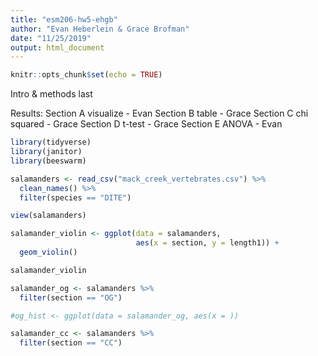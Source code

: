 ```yaml
---
title: "esm206-hw5-ehgb"
author: "Evan Heberlein & Grace Brofman"
date: "11/25/2019"
output: html_document
---
```


```r
knitr::opts_chunk$set(echo = TRUE)
```

Intro & methods last

Results:
Section A visualize - Evan
Section B table - Grace
Section C chi squared - Grace
Section D t-test - Grace
Section E ANOVA - Evan

```r
library(tidyverse)
library(janitor)
library(beeswarm)
```

```r
salamanders <- read_csv("mack_creek_vertebrates.csv") %>% 
  clean_names() %>% 
  filter(species == "DITE")

view(salamanders)

salamander_violin <- ggplot(data = salamanders, 
                            aes(x = section, y = length1)) +
  geom_violin()

salamander_violin

salamander_og <- salamanders %>% 
  filter(section == "OG")

#og_hist <- ggplot(data = salamander_og, aes(x = ))

salamander_cc <- salamanders %>% 
  filter(section == "CC")
```

